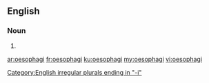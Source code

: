 {{also|œsophagi}}
==English==

===Noun===
{{head|en}}

# {{en-irregular plural of|oesophagus}}

[[Category:English irregular plurals ending in "-i"]]

[[ar:oesophagi]]
[[fr:oesophagi]]
[[ku:oesophagi]]
[[my:oesophagi]]
[[vi:oesophagi]]